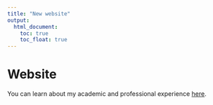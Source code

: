 ```yaml
---
title: "New website"
output: 
  html_document:
    toc: true
    toc_float: true
---
```


# Website

You can learn about my academic and professional experience [here](about.html).